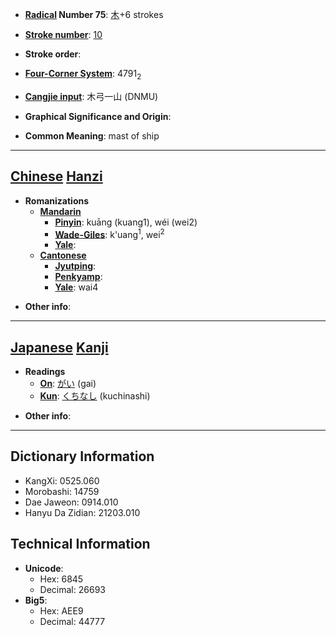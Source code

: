 * '''[[Wiktionary:Chinese radical index| Radical]] Number 75''': [[Wiktionary:Chinese radical index 木|木]]+6 strokes

* '''[[Wiktionary:Chinese total strokes index|Stroke number]]''': [[Wiktionary:Chinese total strokes index 10|10]]

* '''Stroke order''': 

* '''[[Wiktionary:Chinese four corner index|Four-Corner System]]''': 4791<sub>2</sub>

* '''[[Wiktionary:Chinese Cangjie index|Cangjie input]]''': 木弓一山 (DNMU)

* '''Graphical Significance and Origin''': 

* '''Common Meaning''': mast of ship

----

== [[Chinese]] [[Hanzi]] ==

* '''Romanizations'''
** '''[[Mandarin]]'''
*** '''[[Pinyin]]''': kuāng (kuang1), wéi (wei2)
*** '''[[Wade-Giles]]''': k'uang<sup>1</sup>, wei<sup>2</sup>
*** '''[[Yale]]''': 
** '''[[Cantonese]]'''
*** '''[[Jyutping]]''':
*** '''[[Penkyamp]]''': 
*** '''[[Yale]]''': wai4

* '''Other info''': 

----

== [[Japanese]] [[Kanji]] ==

* '''Readings'''
** '''[[On]]''': [[がい]] (gai)
** '''[[Kun]]''': [[くちなし]] (kuchinashi)

* '''Other info''':  

----

== Dictionary Information ==

* KangXi: 0525.060
* Morobashi: 14759
* Dae Jaweon: 0914.010
* Hanyu Da Zidian: 21203.010

== Technical Information ==

* '''Unicode''':
** Hex: 6845
** Decimal: 26693
* '''Big5''':
** Hex: AEE9
** Decimal: 44777